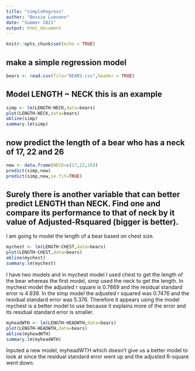 ```yaml
---
title: "simpleRegress"
author: "Bessie Luevano"
date: "Summer 2021"
output: html_document
---
```


```r
knitr::opts_chunk$set(echo = TRUE)
```

## make a simple regression model

```r
bears <- read.csv(file="BEARS.csv",header = TRUE)
```

## Model LENGTH ~ NECK  this is an example  

```r
simp <- lm(LENGTH~NECK,data=bears)
plot(LENGTH~NECK,data=bears)
abline(simp)
summary.lm(simp)
```

## now predict the length of a bear who has a neck of 17, 22 and 26


```r
new <- data.frame(NECK=c(17,22,26))
predict(simp,new)
predict(simp,new,se.fit=TRUE)
```
## Surely there is another variable that can better predict LENGTH than NECK. Find one and compare its performance to that of neck by it value of Adjusted-Rsquared (bigger is better).

I am going to model the length of a bear based on chest size.

```r
mychest <- lm(LENGTH~CHEST,data=bears)
plot(LENGTH~CHEST,data=bears)
abline(mychest)
summary.lm(mychest)
```

I have two models and in mychest model I used chest to get the length of the bear whereas the first model, simp used the neck to get the length. In mychest model the adjusted r square is 0.7869 and the residual standard error is 4.939. In the simp model the adjusted r squared was 0.7476 and the residual standard error was 5.376. Therefore it appears using the model mychest is a better model to use because it explains more of the error and its residual standard error is smaller. 

```r
myheadWTH <- lm(LENGTH~HEADWTH,data=bears)
plot(LENGTH~HEADWTH,data=bears)
abline(myheadWTH)
summary.lm(myheadWTH)
```

Inputed a new model, myheadWTH which doesn't give us a better model to look at since the residual standard error went up and the adjusted R-square went down. 
